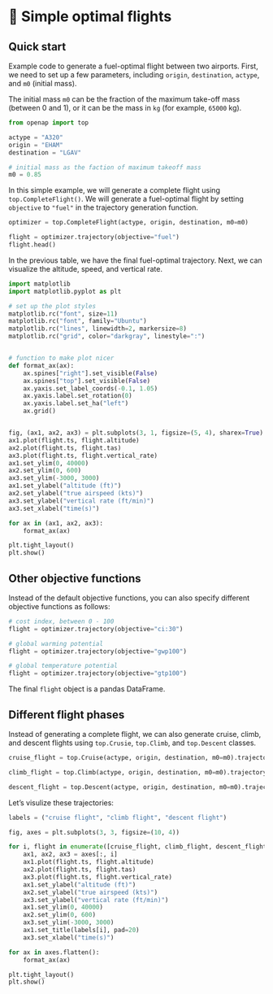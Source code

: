# 🍳 Simple optimal flights

## Quick start

Example code to generate a fuel-optimal flight between two airports. First, we need to set up a few parameters, including `origin`, `destination`, `actype`, and `m0` (initial mass).

The initial mass `m0` can be the fraction of the maximum take-off mass (between 0 and 1), or it can be the mass in `kg` (for example, `65000` kg).

```python
from openap import top

actype = "A320"
origin = "EHAM"
destination = "LGAV"

# initial mass as the faction of maximum takeoff mass
m0 = 0.85 

```


In this simple example, we will generate a complete flight using `top.CompleteFlight()`. We will generate a fuel-optimal flight by setting `objective` to `"fuel"` in the trajectory generation function.

```python
optimizer = top.CompleteFlight(actype, origin, destination, m0=m0)

flight = optimizer.trajectory(objective="fuel")
flight.head()
```

In the previous table, we have the final fuel-optimal trajectory. Next, we can visualize the altitude, speed, and vertical rate.

```python
import matplotlib
import matplotlib.pyplot as plt

# set up the plot styles
matplotlib.rc("font", size=11)
matplotlib.rc("font", family="Ubuntu")
matplotlib.rc("lines", linewidth=2, markersize=8)
matplotlib.rc("grid", color="darkgray", linestyle=":")


# function to make plot nicer
def format_ax(ax):
    ax.spines["right"].set_visible(False)
    ax.spines["top"].set_visible(False)
    ax.yaxis.set_label_coords(-0.1, 1.05)
    ax.yaxis.label.set_rotation(0)
    ax.yaxis.label.set_ha("left")
    ax.grid()


fig, (ax1, ax2, ax3) = plt.subplots(3, 1, figsize=(5, 4), sharex=True)
ax1.plot(flight.ts, flight.altitude)
ax2.plot(flight.ts, flight.tas)
ax3.plot(flight.ts, flight.vertical_rate)
ax1.set_ylim(0, 40000)
ax2.set_ylim(0, 600)
ax3.set_ylim(-3000, 3000)
ax1.set_ylabel("altitude (ft)")
ax2.set_ylabel("true airspeed (kts)")
ax3.set_ylabel("vertical rate (ft/min)")
ax3.set_xlabel("time(s)")

for ax in (ax1, ax2, ax3):
    format_ax(ax)

plt.tight_layout()
plt.show()
```

## Other objective functions

Instead of the default objective functions, you can also specify different objective functions as follows:

```python
# cost index, between 0 - 100
flight = optimizer.trajectory(objective="ci:30")

# global warming potential
flight = optimizer.trajectory(objective="gwp100")

# global temperature potential
flight = optimizer.trajectory(objective="gtp100")
```

The final `flight` object is a pandas DataFrame.


## Different flight phases

Instead of generating a complete flight, we can also generate cruise, climb, and descent flights using `top.Crusie`, `top.Climb`, and `top.Descent` classes.

```python
cruise_flight = top.Cruise(actype, origin, destination, m0=m0).trajectory()

climb_flight = top.Climb(actype, origin, destination, m0=m0).trajectory()

descent_flight = top.Descent(actype, origin, destination, m0=m0).trajectory()
```

Let's visulize these trajectories:

```python

labels = ("cruise flight", "climb flight", "descent flight")

fig, axes = plt.subplots(3, 3, figsize=(10, 4))

for i, flight in enumerate([cruise_flight, climb_flight, descent_flight]):
    ax1, ax2, ax3 = axes[:, i]
    ax1.plot(flight.ts, flight.altitude)
    ax2.plot(flight.ts, flight.tas)
    ax3.plot(flight.ts, flight.vertical_rate)
    ax1.set_ylabel("altitude (ft)")
    ax2.set_ylabel("true airspeed (kts)")
    ax3.set_ylabel("vertical rate (ft/min)")
    ax1.set_ylim(0, 40000)
    ax2.set_ylim(0, 600)
    ax3.set_ylim(-3000, 3000)
    ax1.set_title(labels[i], pad=20)
    ax3.set_xlabel("time(s)")

for ax in axes.flatten():
    format_ax(ax)

plt.tight_layout()
plt.show()
```



